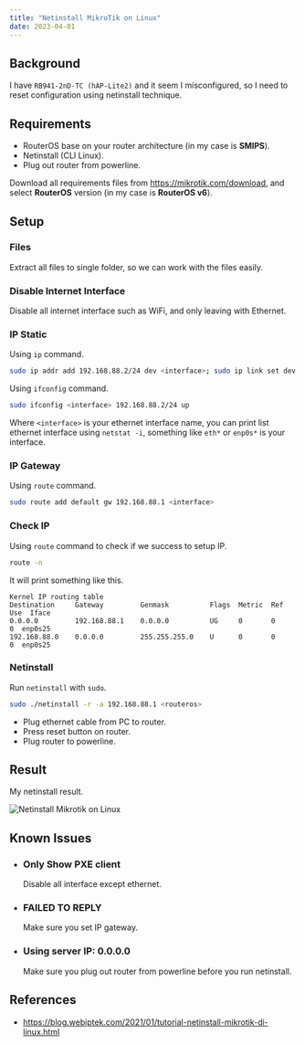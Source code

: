 ```yaml
---
title: "Netinstall MikroTik on Linux"
date: 2023-04-01
---
```


## Background

I have `RB941-2nD-TC (hAP-Lite2)` and it seem I misconfigured, so I need to reset configuration using netinstall technique.

## Requirements

- RouterOS base on your router architecture (in my case is **SMIPS**).
- Netinstall (CLI Linux).
- Plug out router from powerline.

Download all requirements files from https://mikrotik.com/download, and select **RouterOS** version (in my case is **RouterOS v6**).

## Setup

### Files

Extract all files to single folder, so we can work with the files easily.

### Disable Internet Interface

Disable all internet interface such as WiFi, and only leaving with Ethernet.

### IP Static

Using `ip` command.

```bash
sudo ip addr add 192.168.88.2/24 dev <interface>; sudo ip link set dev <interface> up
```

Using `ifconfig` command.

```bash
sudo ifconfig <interface> 192.168.88.2/24 up
```

Where `<interface>` is your ethernet interface name, you can print list ethernet interface using `netstat -i`, something like `eth*` or `enp0s*` is your interface.

### IP Gateway

Using `route` command.

```bash
sudo route add default gw 192.168.88.1 <interface>
```

### Check IP

Using `route` command to check if we success to setup IP.

```bash
route -n
```

It will print something like this.

```
Kernel IP routing table
Destination     Gateway         Genmask          Flags  Metric  Ref  Use  Iface
0.0.0.0         192.168.88.1    0.0.0.0          UG     0       0      0  enp0s25
192.168.88.0    0.0.0.0         255.255.255.0    U      0       0      0  enp0s25
```

### Netinstall

Run `netinstall` with `sudo`.

```bash
sudo ./netinstall -r -a 192.168.88.1 <routeros>
```

- Plug ethernet cable from PC to router.
- Press reset button on router.
- Plug router to powerline.

## Result

My netinstall result.

![Netinstall Mikrotik on Linux](/assets/blog/netinstall-mikrotik-on-linux/result.png)

## Known Issues

- ### Only Show PXE client

  Disable all interface except ethernet.

- ### FAILED TO REPLY

  Make sure you set IP gateway.

- ### Using server IP: 0.0.0.0

  Make sure you plug out router from powerline before you run netinstall.

## References

- https://blog.webiptek.com/2021/01/tutorial-netinstall-mikrotik-di-linux.html
